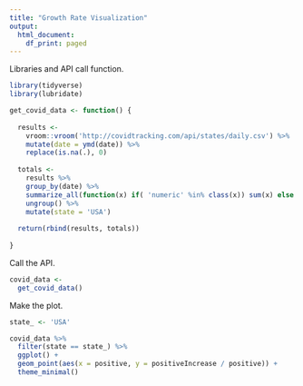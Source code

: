 ```yaml
---
title: "Growth Rate Visualization"
output:
  html_document:
    df_print: paged
---
```


Libraries and API call function.
```r
library(tidyverse)
library(lubridate)

get_covid_data <- function() {
  
  results <-
    vroom::vroom('http://covidtracking.com/api/states/daily.csv') %>% 
    mutate(date = ymd(date)) %>% 
    replace(is.na(.), 0)
  
  totals <-
    results %>% 
    group_by(date) %>% 
    summarize_all(function(x) if( 'numeric' %in% class(x)) sum(x) else NA) %>% 
    ungroup() %>% 
    mutate(state = 'USA')
  
  return(rbind(results, totals))
  
}
```

Call the API.
```r
covid_data <-
  get_covid_data()
```


Make the plot.
```r
state_ <- 'USA'

covid_data %>% 
  filter(state == state_) %>%
  ggplot() +
  geom_point(aes(x = positive, y = positiveIncrease / positive)) +
  theme_minimal()
```


